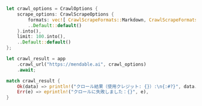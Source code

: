 ```rust Rust
let crawl_options = CrawlOptions {
    scrape_options: CrawlScrapeOptions {
        formats: vec![ CrawlScrapeFormats::Markdown, CrawlScrapeFormats::HTML ].into(),
        ..Default::default()
    }.into(),
    limit: 100.into(),
    ..Default::default()
};

let crawl_result = app
    .crawl_url("https://mendable.ai", crawl_options)
    .await;

match crawl_result {
    Ok(data) => println!("クロール結果（使用クレジット: {}）:\n{:#?}", data.credits_used, data.data),
    Err(e) => eprintln!("クロールに失敗しました：{}", e),
}
```
